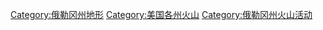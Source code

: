 [[Category:俄勒冈州地形|Category:俄勒冈州地形]]
[[Category:美国各州火山|Category:美国各州火山]]
[[Category:俄勒冈州火山活动|Category:俄勒冈州火山活动]]